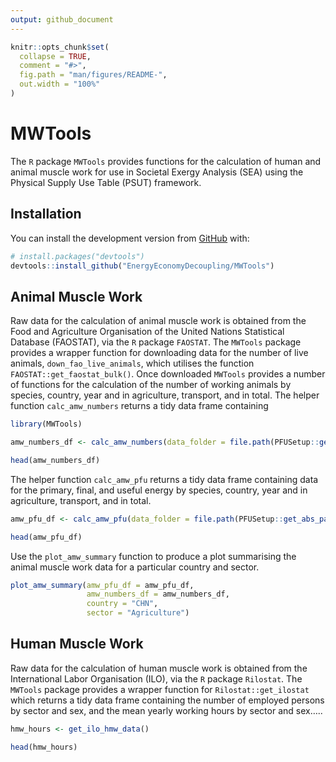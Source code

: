 ```yaml
---
output: github_document
---
```


<!-- README.md is generated from README.Rmd. Please edit that file -->

```r
knitr::opts_chunk$set(
  collapse = TRUE,
  comment = "#>",
  fig.path = "man/figures/README-",
  out.width = "100%"
)
```

# MWTools

<!-- badges: start -->

<!-- badges: end -->

The `R` package `MWTools` provides functions for the calculation of human and animal muscle work for use in Societal Exergy Analysis (SEA) using the Physical Supply Use Table (PSUT) framework.

## Installation

You can install the development version from [GitHub](https://github.com/) with:

``` r
# install.packages("devtools")
devtools::install_github("EnergyEconomyDecoupling/MWTools")
```

## Animal Muscle Work

Raw data for the calculation of animal muscle work is obtained from the Food and Agriculture Organisation of the United Nations Statistical Database (FAOSTAT), via the `R` package `FAOSTAT`. The `MWTools` package provides a wrapper function for downloading data for the number of live animals, `down_fao_live_animals`, which utilises the function `FAOSTAT::get_faostat_bulk()`. Once downloaded `MWTools` provides a number of functions for the calculation of the number of working animals by species, country, year and in agriculture, transport, and in total. The helper function `calc_amw_numbers` returns a tidy data frame containing

```r
library(MWTools)

amw_numbers_df <- calc_amw_numbers(data_folder = file.path(PFUSetup::get_abs_paths()$project_path, "Data", "FAO Data"))

head(amw_numbers_df)

```

The helper function `calc_amw_pfu` returns a tidy data frame containing data for the primary, final, and useful energy by species, country, year and in agriculture, transport, and in total.

```r
amw_pfu_df <- calc_amw_pfu(data_folder = file.path(PFUSetup::get_abs_paths()$project_path, "Data", "FAO Data"))

head(amw_pfu_df)

```

Use the `plot_amw_summary` function to produce a plot summarising the animal muscle work data for a particular country and sector.

```r

plot_amw_summary(amw_pfu_df = amw_pfu_df,
                 amw_numbers_df = amw_numbers_df,
                 country = "CHN",
                 sector = "Agriculture")

```

## Human Muscle Work

Raw data for the calculation of human muscle work is obtained from the International Labor Organisation (ILO), via the `R` package `Rilostat`. The `MWTools` package provides a wrapper function for `Rilostat::get_ilostat` which returns a tidy data frame containing the number of employed persons by sector and sex, and the mean yearly working hours by sector and sex.....

```r

hmw_hours <- get_ilo_hmw_data()

head(hmw_hours)

```
